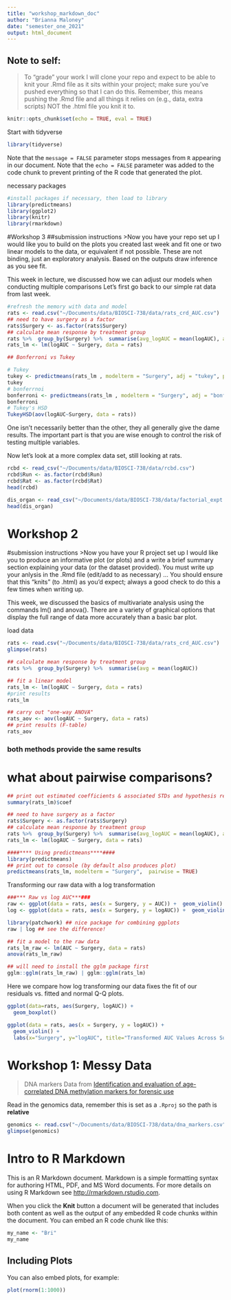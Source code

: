 ```yaml
---
title: "workshop_markdown_doc"
author: "Brianna Maloney"
date: "semester_one_2021"
output: html_document
---
```


## Note to self:
> To "grade" your work I will clone your repo and expect to be able to knit your .Rmd file as it sits within your project; make sure you've pushed everything so that I can do this. Remember, this means pushing the .Rmd file and all things it relies on (e.g., data, extra scripts) NOT the .html file you knit it to.

```r
knitr::opts_chunk$set(echo = TRUE, eval = TRUE)
```

Start with tidyverse
```r
library(tidyverse)

```
Note that the `message = FALSE` parameter stops messages from `R` appearing in our document. 
Note that the `echo = FALSE` parameter was added to the code chunk to prevent printing of the R code that generated the plot.

necessary packages
```r
#install packages if necessary, then load to library
library(predictmeans)
library(ggplot2)
library(knitr)
library(rmarkdown)
```


#Workshop 3 
##submission instructions
>Now you have your repo set up I would like you to build on the plots you created last week and fit one or two linear models to the data, or equivalent if not possible. These are not binding, just an exploratory analysis. Based on the outputs draw inference as you see fit.

This week in lecture, we discussed how we can adjust our models when conducting multiple comparisons 
Let's first go back to our simple rat data from last week.
```r
#refresh the memory with data and model
rats <- read.csv("~/Documents/data/BIOSCI-738/data/rats_crd_AUC.csv")
## need to have surgery as a factor
rats$Surgery <- as.factor(rats$Surgery)
## calculate mean response by treatment group
rats %>%  group_by(Surgery) %>%  summarise(avg_logAUC = mean(logAUC), avg_AUC = mean(AUC))
rats_lm <- lm(logAUC ~ Surgery, data = rats)
```

```r
## Bonferroni vs Tukey

# Tukey
tukey <- predictmeans(rats_lm , modelterm = "Surgery", adj = "tukey", pairwise = TRUE)
tukey
# bonferrnoi
bonferroni <- predictmeans(rats_lm , modelterm = "Surgery", adj = "bonferroni", pairwise = TRUE)
bonferroni
# Tukey's HSD
TukeyHSD(aov(logAUC~Surgery, data = rats))

```
One isn't necessarily better than the other, they all generally give the dame results. The important part is that you are wise enough to control the risk of testing multiple variables.

Now let's look at a more complex data set, still looking at rats.
```r
rcbd <- read_csv("~/Documents/data/BIOSCI-738/data/rcbd.csv")
rcbd$Run <- as.factor(rcbd$Run)
rcbd$Rat <- as.factor(rcbd$Rat)
head(rcbd)

dis_organ <- read_csv("~/Documents/data/BIOSCI-738/data/factorial_expt.csv")
head(dis_organ)
```

# Workshop 2
#submission instructions
>Now you have your R project set up I would like you to produce an informative plot (or plots) and a write a brief summary section explaining your data (or the dataset provided). You must write up your anlysis in the .Rmd file (edit/add to as necessary) ... You should ensure that this "knits" (to .html) as you'd expect; always a good check to do this a few times when writing up.

This week, we discussed the basics of multivariate analysis using the commands lm() and anova().
There are a variety of graphical options that display the full range of data more accurately than a basic bar plot.

load data
```r
rats <- read.csv("~/Documents/data/BIOSCI-738/data/rats_crd_AUC.csv")
glimpse(rats)

```


```r
## calculate mean response by treatment group
rats %>%  group_by(Surgery) %>%  summarise(avg = mean(logAUC))

```

```r
## fit a linear model
rats_lm <- lm(logAUC ~ Surgery, data = rats)
#print results
rats_lm

```

```r
## carry out "one-way ANOVA"
rats_aov <- aov(logAUC ~ Surgery, data = rats)
## print results (F-table)
rats_aov
```

### both methods provide the same results

# what about pairwise comparisons?
```r
## print out estimated coefficients & associated STDs and hypothesis results
summary(rats_lm)$coef

```

```r
## need to have surgery as a factor
rats$Surgery <- as.factor(rats$Surgery)
## calculate mean response by treatment group
rats %>%  group_by(Surgery) %>%  summarise(avg_logAUC = mean(logAUC), avg_AUC = mean(AUC))
rats_lm <- lm(logAUC ~ Surgery, data = rats)
```

```r
####**** Using predictmeans****####
library(predictmeans)
## print out to console (by default also produces plot)
predictmeans(rats_lm, modelterm = "Surgery",  pairwise = TRUE)
```

Transforming our raw data with a log transformation
```r
###*** Raw vs log AUC***###
raw <- ggplot(data = rats, aes(x = Surgery, y = AUC)) +  geom_violin()
log <- ggplot(data = rats, aes(x = Surgery, y = logAUC)) +  geom_violin()

library(patchwork) ## nice package for combining ggplots
raw | log ## see the difference!

## fit a model to the raw data
rats_lm_raw <- lm(AUC ~ Surgery, data = rats)
anova(rats_lm_raw)
```


```r
## will need to install the gglm package first
gglm::gglm(rats_lm_raw) | gglm::gglm(rats_lm)
```
Here we compare how log transforming our data fixes the fit of our residuals vs. fitted and normal Q-Q plots.


```r
ggplot(data=rats, aes(Surgery, logAUC)) +
  geom_boxplot()

ggplot(data = rats, aes(x = Surgery, y = logAUC)) +  
  geom_violin() +
  labs(x="Surgery", y="logAUC", title="Transformed AUC Values Across Surgery Type")
```


# Workshop 1: Messy Data
>DNA markers
Data from [Identification and evaluation of age-correlated DNA methylation markers for forensic use](https://www.sciencedirect.com/science/article/pii/S1872497316300461?casa_token=qPk_jTQ4H5EAAAAA:Tu4wBtVyHzRAsB_7k3uIXsTqcsVucoVi7AvN54Evrue-Bw8CmK6CHraK0mjS-G4O7XF50V_cAI0)

Read in the genomics data, remember this is set as a `.Rproj` so the path is **relative**

```r
genomics <- read.csv("~/Documents/data/BIOSCI-738/data/dna_markers.csv")
glimpse(genomics)

```

# Intro to R Markdown

This is an R Markdown document. Markdown is a simple formatting syntax for authoring HTML, PDF, and MS Word documents. For more details on using R Markdown see <http://rmarkdown.rstudio.com>.

When you click the **Knit** button a document will be generated that includes both content as well as the output of any embedded R code chunks within the document. You can embed an R code chunk like this:

```r
my_name <- "Bri"
my_name
```

## Including Plots

You can also embed plots, for example:

```r
plot(rnorm(1:1000))
```


